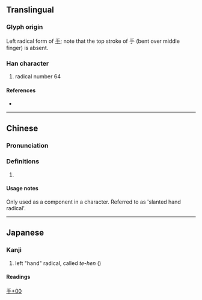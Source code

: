 {{also|才|孑|犭}}
{{character info/new}}
==Translingual==
{{stroke order|type=animate}}

===Glyph origin===
Left radical form of [[手]]; note that the top stroke of 手 (bent over middle finger) is absent.

===Han character===
{{Han char|rn=64|rad=手|as=00|sn=3|var=1|four=|canj=DM,XXXDM|ids=⿻𬺰㇀}}

# radical number 64

====References====
* {{Han ref|kx=0416.291|dkj=11770|dj=0763.020|hdz=31824.011|uh=624C|ud=25164}}

----
==Chinese==
{{zh-forms}}

===Pronunciation===
{{zh-pron
|m=shǒu
|cat=
}}

===Definitions===
{{zh-hanzi}}

# {{n-g|radical form of {{l|zh|手}}.}}

====Usage notes====
Only used as a component in a character. Referred to as {{zh-l|提手旁}} 'slanted hand radical'.

----


==Japanese==

===Kanji===
{{ja-kanji|grade=r|rs=手00}}
# left "hand" radical, called ''te-hen'' ({{ja-l|手偏}})

====Readings====
{{ja-readings
|goon=しゅ<しゆ
|kanon=しゅう<しう
|kanyoon=ず
|kun=てへん-
}}

[[Category:Japanese-only CJKV Characters|手+00]]
[[Category:CJKV radicals| ]]